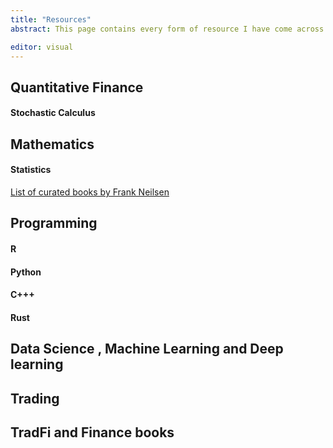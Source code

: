 ```yaml
---
title: "Resources"
abstract: This page contains every form of resource I have come across while learning and studying various topics in all fields that interest me, not specifically restricted to quantitative finance. Initially, I thought of maintaining this page on Notion, like many others, since visualizing and editing is easier there, but I have chosen against it.

editor: visual
---
```


## Quantitative Finance

#### Stochastic Calculus

## Mathematics

#### Statistics
[List of curated books by Frank Neilsen](https://franknielsen.github.io/Books/CuratedBookLists.html)

## Programming

#### R

#### Python

#### C+++

#### Rust

## Data Science , Machine Learning and Deep learning

## Trading

## TradFi and Finance books
